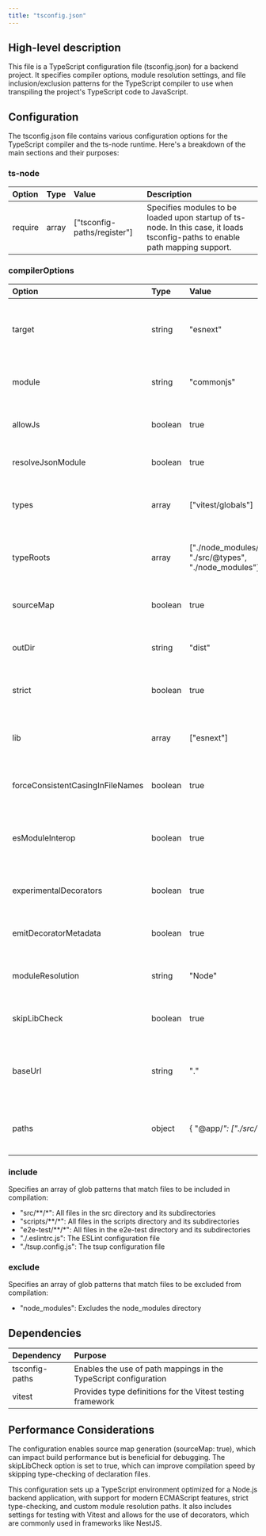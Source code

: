 ```yaml
---
title: "tsconfig.json"
---
```


## High-level description
This file is a TypeScript configuration file (tsconfig.json) for a backend project. It specifies compiler options, module resolution settings, and file inclusion/exclusion patterns for the TypeScript compiler to use when transpiling the project's TypeScript code to JavaScript.

## Configuration
The tsconfig.json file contains various configuration options for the TypeScript compiler and the ts-node runtime. Here's a breakdown of the main sections and their purposes:

### ts-node
| Option | Type | Value | Description |
|:-------|:-----|:------|:------------|
| require | array | ["tsconfig-paths/register"] | Specifies modules to be loaded upon startup of ts-node. In this case, it loads tsconfig-paths to enable path mapping support. |

### compilerOptions
| Option | Type | Value | Description |
|:-------|:-----|:------|:------------|
| target | string | "esnext" | Specifies the ECMAScript target version for the compiled JavaScript. |
| module | string | "commonjs" | Sets the module code generation method. |
| allowJs | boolean | true | Allows JavaScript files to be compiled. |
| resolveJsonModule | boolean | true | Enables importing .json files. |
| types | array | ["vitest/globals"] | Specifies type declaration files to be included in compilation. |
| typeRoots | array | ["./node_modules/@types", "./src/@types", "./node_modules"] | Specifies locations to look for type declaration files. |
| sourceMap | boolean | true | Generates corresponding .map files for debugging. |
| outDir | string | "dist" | Specifies the output directory for compiled files. |
| strict | boolean | true | Enables all strict type-checking options. |
| lib | array | ["esnext"] | Specifies library files to be included in the compilation. |
| forceConsistentCasingInFileNames | boolean | true | Ensures consistent casing in file names. |
| esModuleInterop | boolean | true | Enables interoperability between CommonJS and ES Modules. |
| experimentalDecorators | boolean | true | Enables experimental support for decorators. |
| emitDecoratorMetadata | boolean | true | Emits design-type metadata for decorated declarations. |
| moduleResolution | string | "Node" | Specifies the module resolution strategy. |
| skipLibCheck | boolean | true | Skips type checking of declaration files. |
| baseUrl | string | "." | Sets the base directory for resolving non-relative module names. |
| paths | object | { "@app/*": ["./src/*"] } | Specifies path mapping for module names to file locations. |

### include
Specifies an array of glob patterns that match files to be included in compilation:
- "src/**/*": All files in the src directory and its subdirectories
- "scripts/**/*": All files in the scripts directory and its subdirectories
- "e2e-test/**/*": All files in the e2e-test directory and its subdirectories
- "./.eslintrc.js": The ESLint configuration file
- "./tsup.config.js": The tsup configuration file

### exclude
Specifies an array of glob patterns that match files to be excluded from compilation:
- "node_modules": Excludes the node_modules directory

## Dependencies
| Dependency | Purpose |
|:-----------|:--------|
| tsconfig-paths | Enables the use of path mappings in the TypeScript configuration |
| vitest | Provides type definitions for the Vitest testing framework |

## Performance Considerations
The configuration enables source map generation (sourceMap: true), which can impact build performance but is beneficial for debugging. The skipLibCheck option is set to true, which can improve compilation speed by skipping type-checking of declaration files.

This configuration sets up a TypeScript environment optimized for a Node.js backend application, with support for modern ECMAScript features, strict type-checking, and custom module resolution paths. It also includes settings for testing with Vitest and allows for the use of decorators, which are commonly used in frameworks like NestJS.